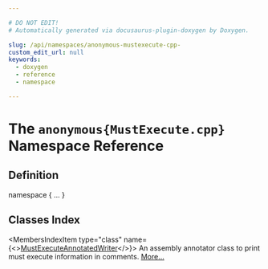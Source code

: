```yaml
---

# DO NOT EDIT!
# Automatically generated via docusaurus-plugin-doxygen by Doxygen.

slug: /api/namespaces/anonymous-mustexecute-cpp-
custom_edit_url: null
keywords:
  - doxygen
  - reference
  - namespace

---
```





# The `anonymous{MustExecute.cpp}` Namespace Reference

<DoxygenPage pluginConfig={pluginConfig}>



## Definition

<CodeBlock>namespace &#123; ... &#125;</CodeBlock>

## Classes Index

<MembersIndex>

<MembersIndexItem
  type="class"
  name={<><a href="/docs/api/classes/anonymous-namespace-mustexecute-cpp-/mustexecuteannotatedwriter">MustExecuteAnnotatedWriter</a></>}>
An assembly annotator class to print must execute information in comments. <a href="/docs/api/classes/anonymous-namespace-mustexecute-cpp-/mustexecuteannotatedwriter/#details">More...</a>
</MembersIndexItem>

</MembersIndex>


</DoxygenPage>
